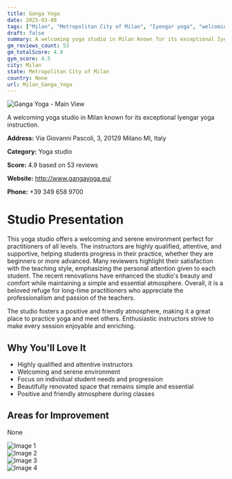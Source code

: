 ```yaml
---
title: Ganga Yoga
date: 2025-03-08
tags: ["Milan", "Metropolitan City of Milan", "Iyengar yoga", "welcoming", "professional", "Milan"]  
draft: false
summary: A welcoming yoga studio in Milan known for its exceptional Iyengar yoga instruction.
gm_reviews_count: 53
gm_totalScore: 4.9
gym_score: 4.5
city: Milan
state: Metropolitan City of Milan
country: None
url: Milan_Ganga_Yoga
---
```


<div className="aspect-[16/9] relative my-8">
  <img 
    src="https://lh5.googleusercontent.com/p/AF1QipM5s_76ABSsGGffeOfJtmxBBhiqt3uFBiPXjrUD=w1920-h1080-k-no"
    alt="Ganga Yoga - Main View"
    className="object-cover absolute inset-0 w-full h-full rounded-lg"
  />
</div>

A welcoming yoga studio in Milan known for its exceptional Iyengar yoga instruction.

**Address:** Via Giovanni Pascoli, 3, 20129 Milano MI, Italy

**Category:** Yoga studio

**Score:** 4.9 based on 53 reviews

**Website:** http://www.gangayoga.eu/

**Phone:** +39 349 658 9700

# Studio Presentation

This yoga studio offers a welcoming and serene environment perfect for practitioners of all levels. The instructors are highly qualified, attentive, and supportive, helping students progress in their practice, whether they are beginners or more advanced. Many reviewers highlight their satisfaction with the teaching style, emphasizing the personal attention given to each student. The recent renovations have enhanced the studio's beauty and comfort while maintaining a simple and essential atmosphere. Overall, it is a beloved refuge for long-time practitioners who appreciate the professionalism and passion of the teachers.

The studio fosters a positive and friendly atmosphere, making it a great place to practice yoga and meet others. Enthusiastic instructors strive to make every session enjoyable and enriching.

## Why You'll Love It

- Highly qualified and attentive instructors
- Welcoming and serene environment
- Focus on individual student needs and progression
- Beautifully renovated space that remains simple and essential
- Positive and friendly atmosphere during classes

## Areas for Improvement

None

<div className="grid grid-cols-1 xl:grid-cols-2 gap-4 my-8">
<div className="aspect-[4/3] relative"><img src="https://lh3.googleusercontent.com/p/AF1QipPryG9hxHlHh0BsfUSfDupVq174a9G8OQfalc38=w1920-h1080-k-no" alt="Image 1" className="object-cover absolute inset-0 w-full h-full rounded-lg" /></div>
<div className="aspect-[4/3] relative"><img src="https://lh5.googleusercontent.com/p/AF1QipPDSXYJGdYGniSWFEBcbJfJ7fkGlTzV_s2NUWh9=w1920-h1080-k-no" alt="Image 2" className="object-cover absolute inset-0 w-full h-full rounded-lg" /></div>
<div className="aspect-[4/3] relative"><img src="https://lh5.googleusercontent.com/p/AF1QipMg48SEh0kIfFU_yrzqPLjbDbhoVZ7pwdHfmviy=w1920-h1080-k-no" alt="Image 3" className="object-cover absolute inset-0 w-full h-full rounded-lg" /></div>
<div className="aspect-[4/3] relative"><img src="https://lh5.googleusercontent.com/p/AF1QipPzjpuGunW0PHG6NansvwhC3rX1NkiIp7NhnT50=w1920-h1080-k-no" alt="Image 4" className="object-cover absolute inset-0 w-full h-full rounded-lg" /></div>
</div>